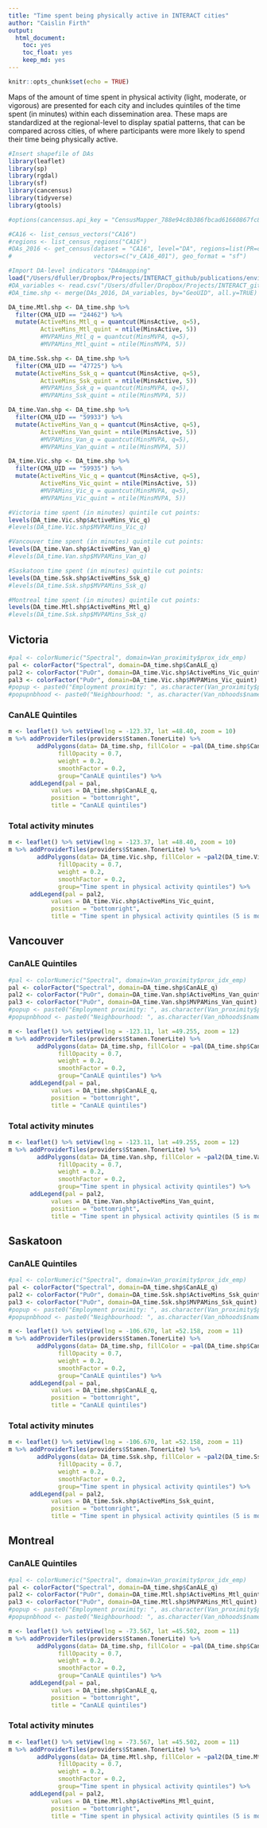 ```yaml
---
title: "Time spent being physically active in INTERACT cities"
author: "Caislin Firth"
output:
  html_document:
    toc: yes
    toc_float: yes
    keep_md: yes
---
```


```r
knitr::opts_chunk$set(echo = TRUE)
```

Maps of the amount of time spent in physical activity (light, moderate, or vigorous) are presented for each city and includes quintiles of the time spent (in minutes) within each dissemination area. These maps are standardized at the regional-level to display spatial patterns, that can be compared across cities, of where participants were more likely to spend their time being physically active. 

```r
#Insert shapefile of DAs
library(leaflet)
library(sp)
library(rgdal)
library(sf)
library(cancensus)
library(tidyverse)
library(gtools)
```

```r
#options(cancensus.api_key = "CensusMapper_788e94c8b386fbcad61660867fc80aff")
```

```r
#CA16 <- list_census_vectors("CA16")
#regions <- list_census_regions("CA16")
#DAs_2016 <- get_census(dataset = "CA16", level="DA", regions=list(PR=c("59","47","24")),
#                       vectors=c("v_CA16_401"), geo_format = "sf")
```

```r
#Import DA-level indicators "DA4mapping"
load("/Users/dfuller/Dropbox/Projects/INTERACT_github/publications/environment_gps_pa_2021_Firth/MappingWorkspace.RData")
#DA_variables <- read.csv("/Users/dfuller/Dropbox/Projects/INTERACT_github/publications/environment_gps_pa_2021_Firth/MappingWorkspace.RData")
#DA_time.shp <- merge(DAs_2016, DA_variables, by="GeoUID", all.y=TRUE)
```

```r
DA_time.Mtl.shp <- DA_time.shp %>%
  filter(CMA_UID == "24462") %>%
  mutate(ActiveMins_Mtl_q = quantcut(MinsActive, q=5),
         ActiveMins_Mtl_quint = ntile(MinsActive, 5))
         #MVPAMins_Mtl_q = quantcut(MinsMVPA, q=5),
         #MVPAMins_Mtl_quint = ntile(MinsMVPA, 5))

DA_time.Ssk.shp <- DA_time.shp %>%
  filter(CMA_UID == "47725") %>%
  mutate(ActiveMins_Ssk_q = quantcut(MinsActive, q=5),
         ActiveMins_Ssk_quint = ntile(MinsActive, 5))
         #MVPAMins_Ssk_q = quantcut(MinsMVPA, q=5),
         #MVPAMins_Ssk_quint = ntile(MinsMVPA, 5))

DA_time.Van.shp <- DA_time.shp %>%
  filter(CMA_UID == "59933") %>%
  mutate(ActiveMins_Van_q = quantcut(MinsActive, q=5),
         ActiveMins_Van_quint = ntile(MinsActive, 5))
         #MVPAMins_Van_q = quantcut(MinsMVPA, q=5),
         #MVPAMins_Van_quint = ntile(MinsMVPA, 5))

DA_time.Vic.shp <- DA_time.shp %>%
  filter(CMA_UID == "59935") %>%
  mutate(ActiveMins_Vic_q = quantcut(MinsActive, q=5),
         ActiveMins_Vic_quint = ntile(MinsActive, 5))
         #MVPAMins_Vic_q = quantcut(MinsMVPA, q=5),
         #MVPAMins_Vic_quint = ntile(MinsMVPA, 5))
```

```r
#Victoria time spent (in minutes) quintile cut points:
levels(DA_time.Vic.shp$ActiveMins_Vic_q)
#levels(DA_time.Vic.shp$MVPAMins_Vic_q)
```

```r
#Vancouver time spent (in minutes) quintile cut points:
levels(DA_time.Van.shp$ActiveMins_Van_q)
#levels(DA_time.Van.shp$MVPAMins_Van_q)
```

```r
#Saskatoon time spent (in minutes) quintile cut points:
levels(DA_time.Ssk.shp$ActiveMins_Ssk_q)
#levels(DA_time.Ssk.shp$MVPAMins_Ssk_q)
```

```r
#Montreal time spent (in minutes) quintile cut points:
levels(DA_time.Mtl.shp$ActiveMins_Mtl_q)
#levels(DA_time.Ssk.shp$MVPAMins_Ssk_q)
```

## Victoria

```r
#pal <- colorNumeric("Spectral", domain=Van_proximity$prox_idx_emp)
pal <- colorFactor("Spectral", domain=DA_time.shp$CanALE_q)
pal2 <- colorFactor("PuOr", domain=DA_time.Vic.shp$ActiveMins_Vic_quint)
pal3 <- colorFactor("PuOr", domain=DA_time.Vic.shp$MVPAMins_Vic_quint)
#popup <- paste0("Employment proximity: ", as.character(Van_proximity$prox_idx_emp))
#popupnbhood <- paste0("Neighbourhood: ", as.character(Van_nbhoods$name))
```

### CanALE Quintiles

```r
m <- leaflet() %>% setView(lng = -123.37, lat =48.40, zoom = 10)
m %>% addProviderTiles(providers$Stamen.TonerLite) %>% 
        addPolygons(data= DA_time.shp, fillColor = ~pal(DA_time.shp$CanALE_q), 
              fillOpacity = 0.7, 
              weight = 0.2, 
              smoothFactor = 0.2, 
              group="CanALE quintiles") %>% 
      addLegend(pal = pal, 
            values = DA_time.shp$CanALE_q, 
            position = "bottomright", 
            title = "CanALE quintiles") 
```

### Total activity minutes

```r
m <- leaflet() %>% setView(lng = -123.37, lat =48.40, zoom = 10)
m %>% addProviderTiles(providers$Stamen.TonerLite) %>% 
        addPolygons(data= DA_time.Vic.shp, fillColor = ~pal2(DA_time.Vic.shp$ActiveMins_Vic_quint), 
              fillOpacity = 0.7, 
              weight = 0.2, 
              smoothFactor = 0.2, 
              group="Time spent in physical activity quintiles") %>% 
      addLegend(pal = pal2, 
            values = DA_time.Vic.shp$ActiveMins_Vic_quint, 
            position = "bottomright", 
            title = "Time spent in physical activity quintiles (5 is most active)") 
```

## Vancouver

### CanALE Quintiles

```r
#pal <- colorNumeric("Spectral", domain=Van_proximity$prox_idx_emp)
pal <- colorFactor("Spectral", domain=DA_time.shp$CanALE_q)
pal2 <- colorFactor("PuOr", domain=DA_time.Van.shp$ActiveMins_Van_quint)
pal3 <- colorFactor("PuOr", domain=DA_time.Van.shp$MVPAMins_Van_quint)
#popup <- paste0("Employment proximity: ", as.character(Van_proximity$prox_idx_emp))
#popupnbhood <- paste0("Neighbourhood: ", as.character(Van_nbhoods$name))
```
```r
m <- leaflet() %>% setView(lng = -123.11, lat =49.255, zoom = 12)
m %>% addProviderTiles(providers$Stamen.TonerLite) %>% 
        addPolygons(data= DA_time.shp, fillColor = ~pal(DA_time.shp$CanALE_q), 
              fillOpacity = 0.7, 
              weight = 0.2, 
              smoothFactor = 0.2, 
              group="CanALE quintiles") %>% 
      addLegend(pal = pal, 
            values = DA_time.shp$CanALE_q, 
            position = "bottomright", 
            title = "CanALE quintiles") 
```

### Total activity minutes
```r
m <- leaflet() %>% setView(lng = -123.11, lat =49.255, zoom = 12)
m %>% addProviderTiles(providers$Stamen.TonerLite) %>% 
        addPolygons(data= DA_time.Van.shp, fillColor = ~pal2(DA_time.Van.shp$ActiveMins_Van_quint), 
              fillOpacity = 0.7, 
              weight = 0.2, 
              smoothFactor = 0.2, 
              group="Time spent in physical activity quintiles") %>% 
      addLegend(pal = pal2, 
            values = DA_time.Van.shp$ActiveMins_Van_quint, 
            position = "bottomright", 
            title = "Time spent in physical activity quintiles (5 is most active)") 
```

## Saskatoon

### CanALE Quintiles

```r
#pal <- colorNumeric("Spectral", domain=Van_proximity$prox_idx_emp)
pal <- colorFactor("Spectral", domain=DA_time.shp$CanALE_q)
pal2 <- colorFactor("PuOr", domain=DA_time.Ssk.shp$ActiveMins_Ssk_quint)
pal3 <- colorFactor("PuOr", domain=DA_time.Ssk.shp$MVPAMins_Ssk_quint)
#popup <- paste0("Employment proximity: ", as.character(Van_proximity$prox_idx_emp))
#popupnbhood <- paste0("Neighbourhood: ", as.character(Van_nbhoods$name))
```
```r
m <- leaflet() %>% setView(lng = -106.670, lat =52.158, zoom = 11)
m %>% addProviderTiles(providers$Stamen.TonerLite) %>% 
        addPolygons(data= DA_time.shp, fillColor = ~pal(DA_time.shp$CanALE_q), 
              fillOpacity = 0.7, 
              weight = 0.2, 
              smoothFactor = 0.2, 
              group="CanALE quintiles") %>% 
      addLegend(pal = pal, 
            values = DA_time.shp$CanALE_q, 
            position = "bottomright", 
            title = "CanALE quintiles") 
```

### Total activity minutes
```r
m <- leaflet() %>% setView(lng = -106.670, lat =52.158, zoom = 11)
m %>% addProviderTiles(providers$Stamen.TonerLite) %>% 
        addPolygons(data= DA_time.Ssk.shp, fillColor = ~pal2(DA_time.Ssk.shp$ActiveMins_Ssk_quint), 
              fillOpacity = 0.7, 
              weight = 0.2, 
              smoothFactor = 0.2, 
              group="Time spent in physical activity quintiles") %>% 
      addLegend(pal = pal2, 
            values = DA_time.Ssk.shp$ActiveMins_Ssk_quint, 
            position = "bottomright", 
            title = "Time spent in physical activity quintiles (5 is most active)") 
```

## Montreal

### CanALE Quintiles

```r
#pal <- colorNumeric("Spectral", domain=Van_proximity$prox_idx_emp)
pal <- colorFactor("Spectral", domain=DA_time.shp$CanALE_q)
pal2 <- colorFactor("PuOr", domain=DA_time.Mtl.shp$ActiveMins_Mtl_quint)
pal3 <- colorFactor("PuOr", domain=DA_time.Mtl.shp$MVPAMins_Mtl_quint)
#popup <- paste0("Employment proximity: ", as.character(Van_proximity$prox_idx_emp))
#popupnbhood <- paste0("Neighbourhood: ", as.character(Van_nbhoods$name))
```
```r
m <- leaflet() %>% setView(lng = -73.567, lat =45.502, zoom = 11)
m %>% addProviderTiles(providers$Stamen.TonerLite) %>% 
        addPolygons(data= DA_time.shp, fillColor = ~pal(DA_time.shp$CanALE_q), 
              fillOpacity = 0.7, 
              weight = 0.2, 
              smoothFactor = 0.2, 
              group="CanALE quintiles") %>% 
      addLegend(pal = pal, 
            values = DA_time.shp$CanALE_q, 
            position = "bottomright", 
            title = "CanALE quintiles") 
```

### Total activity minutes
```r
m <- leaflet() %>% setView(lng = -73.567, lat =45.502, zoom = 11)
m %>% addProviderTiles(providers$Stamen.TonerLite) %>% 
        addPolygons(data= DA_time.Mtl.shp, fillColor = ~pal2(DA_time.Mtl.shp$ActiveMins_Mtl_quint), 
              fillOpacity = 0.7, 
              weight = 0.2, 
              smoothFactor = 0.2, 
              group="Time spent in physical activity quintiles") %>% 
      addLegend(pal = pal2, 
            values = DA_time.Mtl.shp$ActiveMins_Mtl_quint, 
            position = "bottomright", 
            title = "Time spent in physical activity quintiles (5 is most active)") 
```
